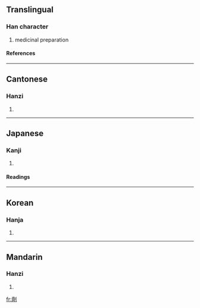 {{see|剂|剤}}

==Translingual==
===Han character===
{{Han char|rn=18|rad=刀|as=14|sn=16|four=0220<sub>0</sub>|canj=卜X中弓 (YXLN)}}
# medicinal preparation
====References====
{{Han ref|kx=0145.060|dkj=02241|dj=0326.110|hdz=10361.050|uh=5291|ud=21137|bh=BEAF|bd=48815}}
----
==Cantonese==
===Hanzi===
{{yue-hanzi|jyut=|y=jai1}}
# {{defn|Cantonese}}
----
==Japanese==
===Kanji===
{{ja-kanji|grade=|rs=刀14}}
# {{defn|Japanese}} 
====Readings====
{{ja-readings|on=[[ざい]] (zai), [[せい]] (sei), [[すい]] (sui)|kun=[[そろえる]] (soroeru)}}
----
==Korean==
===Hanja===
{{ko-hanja|hangeul=제|rv=je|mr=che}}
# {{defn|Korean}}
----
==Mandarin==
===Hanzi===
{{cmn-hanzi|sim=剂|pin=[[jì]] ([[ji4]])|wg=chi<sup>4</sup>}}
# {{defn|Mandarin}}

[[fr:劑]]